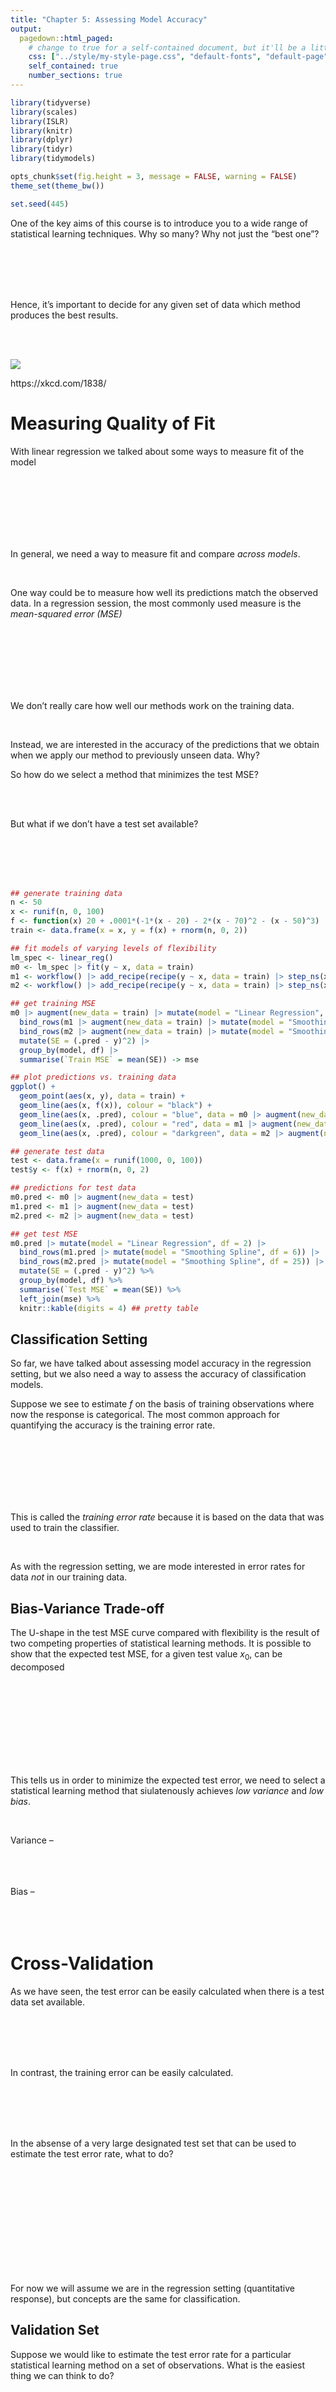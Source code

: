 ```yaml
---
title: "Chapter 5: Assessing Model Accuracy"
output:
  pagedown::html_paged:
    # change to true for a self-contained document, but it'll be a litte slower for Pandoc to render
    css: ["../style/my-style-page.css", "default-fonts", "default-page", "default"]
    self_contained: true
    number_sections: true
---
```


```r
library(tidyverse)
library(scales)
library(ISLR)
library(knitr)
library(dplyr)
library(tidyr)
library(tidymodels)

opts_chunk$set(fig.height = 3, message = FALSE, warning = FALSE)
theme_set(theme_bw())

set.seed(445)
```

One of the key aims of this course is to introduce you to a wide range of statistical learning techniques. Why so many? Why not just the "best one"?

<br/><br/><br/><br/>

Hence, it's important to decide for any given set of data which method produces the best results.

<br/><br/>

![](https://imgs.xkcd.com/comics/machine_learning.png)

https://xkcd.com/1838/


# Measuring Quality of Fit

With linear regression we talked about some ways to measure fit of the model

<br/><br/><br/><br/><br/><br/>

In general, we need a way to measure fit and compare *across models*. 

<br/>

One way could be to measure how well its predictions match the observed data. In a regression session, the most commonly used measure is the *mean-squared error (MSE)*

<br/><br/><br/><br/><br/><br/>

We don't really care how well our methods work on the training data. 

<br/>

Instead, we are interested in the accuracy of the predictions that we obtain when we apply our method to previously unseen data. Why?

\newpage

So how do we select a method that minimizes the test MSE?

<br/><br/>

But what if we don't have a test set available?

<br/><br/><br/><br/>

```r
## generate training data
n <- 50
x <- runif(n, 0, 100)
f <- function(x) 20 + .0001*(-1*(x - 20) - 2*(x - 70)^2 - (x - 50)^3)
train <- data.frame(x = x, y = f(x) + rnorm(n, 0, 2))

## fit models of varying levels of flexibility
lm_spec <- linear_reg()
m0 <- lm_spec |> fit(y ~ x, data = train)
m1 <- workflow() |> add_recipe(recipe(y ~ x, data = train) |> step_ns(x, deg_free = 6)) |> add_model(lm_spec) |> fit(data = train)
m2 <- workflow() |> add_recipe(recipe(y ~ x, data = train) |> step_ns(x, deg_free = 25)) |> add_model(lm_spec) |> fit(data = train)

## get training MSE
m0 |> augment(new_data = train) |> mutate(model = "Linear Regression", df = 2) |>
  bind_rows(m1 |> augment(new_data = train) |> mutate(model = "Smoothing Spline", df = 6)) |>
  bind_rows(m2 |> augment(new_data = train) |> mutate(model = "Smoothing Spline", df = 25)) |>
  mutate(SE = (.pred - y)^2) |>
  group_by(model, df) |>
  summarise(`Train MSE` = mean(SE)) -> mse

## plot predictions vs. training data
ggplot() + 
  geom_point(aes(x, y), data = train) +
  geom_line(aes(x, f(x)), colour = "black") +
  geom_line(aes(x, .pred), colour = "blue", data = m0 |> augment(new_data = data.frame(x = seq(0, 100, length.out = 200)))) +
  geom_line(aes(x, .pred), colour = "red", data = m1 |> augment(new_data = data.frame(x = seq(0, 100, length.out = 200)))) +
  geom_line(aes(x, .pred), colour = "darkgreen", data = m2 |> augment(new_data = data.frame(x = seq(0, 100, length.out = 200))))

## generate test data
test <- data.frame(x = runif(1000, 0, 100))
test$y <- f(x) + rnorm(n, 0, 2)

## predictions for test data
m0.pred <- m0 |> augment(new_data = test)
m1.pred <- m1 |> augment(new_data = test)
m2.pred <- m2 |> augment(new_data = test)

## get test MSE
m0.pred |> mutate(model = "Linear Regression", df = 2) |>
  bind_rows(m1.pred |> mutate(model = "Smoothing Spline", df = 6)) |>
  bind_rows(m2.pred |> mutate(model = "Smoothing Spline", df = 25)) |>
  mutate(SE = (.pred - y)^2) %>%
  group_by(model, df) %>%
  summarise(`Test MSE` = mean(SE)) %>%
  left_join(mse) %>%
  knitr::kable(digits = 4) ## pretty table
```

\newpage

## Classification Setting

So far, we have talked about assessing model accuracy in the regression setting, but we also need a way to assess the accuracy of classification models.

Suppose we see to estimate $f$ on the basis of training observations where now the response is categorical. The most common approach for quantifying the accuracy is the training error rate.

<br/><br/><br/><br/><br/><br/>

This is called the *training error rate* because it is based on the data that was used to train the classifier. 

<br/>

As with the regression setting, we are mode interested in error rates for data *not* in our training data.

\newpage

## Bias-Variance Trade-off

The U-shape in the test MSE curve compared with flexibility is the result of two competing properties of statistical learning methods. It is possible to show that the expected test MSE, for a given test value $x_0$, can be decomposed

<br/><br/><br/><br/><br/><br/><br/><br/>

This tells us in order to minimize the expected test error, we need to select a statistical learning method that siulatenously achieves *low variance* and *low bias*.

<br/>

Variance -- <br/><br/><br/><br/>

Bias -- <br/><br/><br/><br/>

\newpage

# Cross-Validation

As we have seen, the test error can be easily calculated when there is a test data set available. 

<br/><br/><br/><br/>

In contrast, the training error can be easily calculated.

<br/><br/><br/><br/>

In the absense of a very large designated test set that can be used to estimate the test error rate, what to do?

<br/><br/><br/><br/><br/><br/><br/><br/><br/><br/>

For now we will assume we are in the regression setting (quantitative response), but concepts are the same for classification.

\newpage

## Validation Set

Suppose we would like to estimate the test error rate for a particular statistical learning method on a set of observations. What is the easiest thing we can think to do?

<br/><br/><br/><br/><br/><br/><br/>

Let's do this using the `mpg` data set. Recall we found a non-linear relationship between `displ` and `hwy` mpg.

```r
ggplot(mpg) +
  geom_point(aes(displ, hwy)) +
  geom_smooth(aes(displ, hwy))
```

<br/><br/>

We fit the model with a squared term $\texttt{displ}^2$, but we might be wondering if we can get better predictive performance by including higher power terms!

\newpage

```r
## get index of training observations
# take 60% of observations as training and 40% for validation
mpg_val <- validation_split(mpg, prop = 0.6)

## models
lm_spec <- linear_reg()

linear_recipe <- recipe(hwy ~ displ, data = mpg)
quad_recipe <- linear_recipe |> step_mutate(displ2 = displ^2)
cubic_recipe <- quad_recipe |> step_mutate(displ3 = displ^3)
quart_recipe <- cubic_recipe |> step_mutate(displ4 = displ^4)

m0 <- workflow() |> add_model(lm_spec) |> add_recipe(linear_recipe) |> fit_resamples(resamples = mpg_val)
m1 <- workflow() |> add_model(lm_spec) |> add_recipe(quad_recipe) |> fit_resamples(resamples = mpg_val)
m2 <- workflow() |> add_model(lm_spec) |> add_recipe(cubic_recipe) |> fit_resamples(resamples = mpg_val)
m3 <- workflow() |> add_model(lm_spec) |> add_recipe(quart_recipe) |> fit_resamples(resamples = mpg_val)

## estimate test MSE
collect_metrics(m0) |> mutate(model = "linear") |>
  bind_rows(collect_metrics(m1) |> mutate(model = "quadratic")) |>
  bind_rows(collect_metrics(m2) |> mutate(model = "cubic")) |>
  bind_rows(collect_metrics(m3) |> mutate(model = "quartic")) |> 
  select(model, .metric, mean) |>
  pivot_wider(names_from = .metric, values_from = mean) |>
  select(-rsq) |>
  kable()
```

\newpage

```r
res <- data.frame() ## store results

for(i in 1:10) { # repeat 10 times
  mpg_val <- validation_split(mpg, prop = 0.6)

  m0 <- workflow() |> add_model(lm_spec) |> add_recipe(linear_recipe) |> fit_resamples(resamples = mpg_val)
  m1 <- workflow() |> add_model(lm_spec) |> add_recipe(quad_recipe) |> fit_resamples(resamples = mpg_val)
  m2 <- workflow() |> add_model(lm_spec) |> add_recipe(cubic_recipe) |> fit_resamples(resamples = mpg_val)
  m3 <- workflow() |> add_model(lm_spec) |> add_recipe(quart_recipe) |> fit_resamples(resamples = mpg_val)

## estimate test MSE
collect_metrics(m0) |> mutate(model = "linear", terms = 2) |>
  bind_rows(collect_metrics(m1) |> mutate(model = "quadratic", terms = 3)) |>
  bind_rows(collect_metrics(m2) |> mutate(model = "cubic", terms = 4)) |>
  bind_rows(collect_metrics(m3) |> mutate(model = "quartic", terms = 5)) |> 
  select(model, terms, .metric, mean) |>
  pivot_wider(names_from = .metric, values_from = mean) |>
  select(-rsq) |>
  mutate(iter = i) |>
  bind_rows(res) -> res
}

res %>%
  mutate(iter = as.character(iter)) %>%
  ggplot() +
  geom_line(aes(terms, rmse, group = iter, colour = iter)) +
  theme(legend.position = "none")
```

\newpage

## Leave-One-Out Cross Validation

*Leave-one-out cross-validation* (LOOCV) is closely related to the validation set approach, but it attempts to address the method's drawbacks.

<br/><br/><br/><br/><br/><br/><br/><br/><br/><br/>

The LOOCV estimate for the test MSE is

<br/><br/><br/><br/>

LOOCV has a couple major advantages and a few disadvantages.

\newpage

```r
## perform LOOCV on the mpg dataset
mpg_loocv <- vfold_cv(mpg, v = nrow(mpg))

## models
m0 <- workflow() |> add_model(lm_spec) |> add_recipe(linear_recipe) |> fit_resamples(resamples = mpg_loocv)
m1 <- workflow() |> add_model(lm_spec) |> add_recipe(quad_recipe) |> fit_resamples(resamples = mpg_loocv)
m2 <- workflow() |> add_model(lm_spec) |> add_recipe(cubic_recipe) |> fit_resamples(resamples = mpg_loocv)
m3 <- workflow() |> add_model(lm_spec) |> add_recipe(quart_recipe) |> fit_resamples(resamples = mpg_loocv)

## estimate test MSE
collect_metrics(m0) |> mutate(model = "linear") |>
  bind_rows(collect_metrics(m1) |> mutate(model = "quadratic")) |>
  bind_rows(collect_metrics(m2) |> mutate(model = "cubic")) |>
  bind_rows(collect_metrics(m3) |> mutate(model = "quartic")) |> 
  select(model, .metric, mean) |>
  pivot_wider(names_from = .metric, values_from = mean) |>
  select(-rsq) |>
  kable()
```

## k-Fold Cross Validation

An alternative to LOOCV is $k$-fold CV.

<br/><br/><br/><br/><br/><br/><br/><br/><br/><br/><br/><br/><br/><br/>

The $k$-fold CV estimate is computed by averaging

<br/><br/><br/><br/><br/><br/>

Why $k$-fold over LOOCV?

\newpage

```r
## perform k-fold on the mpg dataset
mpg_10foldcv <- vfold_cv(mpg, v = 10)

## models
m0 <- workflow() |> add_model(lm_spec) |> add_recipe(linear_recipe) |> fit_resamples(resamples = mpg_10foldcv)
m1 <- workflow() |> add_model(lm_spec) |> add_recipe(quad_recipe) |> fit_resamples(resamples = mpg_10foldcv)
m2 <- workflow() |> add_model(lm_spec) |> add_recipe(cubic_recipe) |> fit_resamples(resamples = mpg_10foldcv)
m3 <- workflow() |> add_model(lm_spec) |> add_recipe(quart_recipe) |> fit_resamples(resamples = mpg_10foldcv)

## estimate test MSE
collect_metrics(m0) |> mutate(model = "linear") |>
  bind_rows(collect_metrics(m1) |> mutate(model = "quadratic")) |>
  bind_rows(collect_metrics(m2) |> mutate(model = "cubic")) |>
  bind_rows(collect_metrics(m3) |> mutate(model = "quartic")) |> 
  select(model, .metric, mean) |>
  pivot_wider(names_from = .metric, values_from = mean) |>
  select(-rsq) |>
  kable()
```

<br/><br/><br/><br/><br/><br/><br/><br/>

```r
## repear k-fold on the mpg dataset 10x
res_cv <- data.frame() ## store results

for(i in 1:10) { # repeat 10 times
  ## perform k-fold on the mpg dataset
  mpg_10foldcv <- vfold_cv(mpg, v = 10)
  
  ## models
  m0 <- workflow() |> add_model(lm_spec) |> add_recipe(linear_recipe) |> fit_resamples(resamples = mpg_10foldcv)
  m1 <- workflow() |> add_model(lm_spec) |> add_recipe(quad_recipe) |> fit_resamples(resamples = mpg_10foldcv)
  m2 <- workflow() |> add_model(lm_spec) |> add_recipe(cubic_recipe) |> fit_resamples(resamples = mpg_10foldcv)
  m3 <- workflow() |> add_model(lm_spec) |> add_recipe(quart_recipe) |> fit_resamples(resamples = mpg_10foldcv)

## estimate test MSE
collect_metrics(m0) |> mutate(model = "linear", terms = 2) |>
  bind_rows(collect_metrics(m1) |> mutate(model = "quadratic", terms = 3)) |>
  bind_rows(collect_metrics(m2) |> mutate(model = "cubic", terms = 4)) |>
  bind_rows(collect_metrics(m3) |> mutate(model = "quartic", terms = 5)) |> 
  select(model, terms, .metric, mean) |>
  pivot_wider(names_from = .metric, values_from = mean) |>
  select(-rsq) |>
  mutate(iter = i) |>
  bind_rows(res_cv) -> res_cv
}

res_cv %>%
  mutate(iter = as.character(iter)) %>%
  ggplot() +
  geom_line(aes(terms, rmse, group = iter, colour = iter)) +
  theme(legend.position = "none")
```

\newpage

## Bias-Variance Trade-off for $k$-Fold Cross Validation

$k$-Fold CV with $k < n$ has a computational advantace to LOOCV.

<br/><br/><br/><br/>

We know the validation approach can overestimate the test error because we use only half of the data to fit the statistical learning method.

<br/><br/><br/><br/><br/><br/><br/><br/>


But we know that bias is only half the story! We also need to consider the procedure's variance.


<br/><br/><br/><br/><br/><br/><br/><br/>

To summarise, there is a bias-variance trade-off associated with the choice of $k$ in $k$-fold CV. Typically we use $k = 5$ or $k = 10$ because these have been shown empirically to  yield test error rates closest to the truth.

\newpage

## Cross-Validation for Classification Problems

So far we have talked only about CV for regression problems.

<br/><br/><br/><br/>

But CV can also be very useful for classification problems! For example, the LOOCV error rate for classification problems takes the form

<br/><br/><br/><br/><br/><br/>

```r
library(mvtnorm)
```

```r
mu_1 <- c(-1, 1)
mu_2 <- c(2, -1)
mu_3 <- c(-3, .1)
mu_4 <- c(1, -1)
sigma_1 <- matrix(c(1, .5, .5, 1), nrow = 2)
sigma_2 <- matrix(c(1, -.5, -.5, 1), nrow = 2)

sample_mixture2 <- function(n, mu_1, mu_2, sigma, p) {
  z <- rbinom(n, 1, p)
  z*rmvnorm(n, mu_1, sigma) + (1 - z)*rmvnorm(n, mu_2, sigma) 
}

d_mixture2 <- function(x, mu_1, mu_2, sigma, p) {
  p*dmvnorm(x, mu_1, sigma) + (1 - p)*dmvnorm(x, mu_2, sigma) 
}

# training data from the mixture
train <- data.frame(class = "1", sample_mixture2(100, mu_1, mu_2, sigma_1, 0.2)) |>
  bind_rows(data.frame(class = "2", sample_mixture2(100, mu_3, mu_4, sigma_1, 0.7))) |>
  mutate(class = as.factor(class))

names(train) <- c("class", "x1", "x2")

bayes_classifier <- function(x) {
  as.character(as.numeric(d_mixture2(x, mu_1, mu_2, sigma_1, 0.2)*0.5 < d_mixture2(x, mu_3, mu_3, sigma_1, 0.7)*0.5) + 1)
}

## create plot data to separate the space
expand.grid(x1 = seq(-6, 6, length.out = 100), 
            x2 = seq(-6, 6, length.out = 100),
            class = "1") |>
  data.frame() -> plot_dat

all_dat <- bind_rows(train |> mutate(type = "train"), plot_dat |> mutate(type = "plot"))

grid_small <- tibble(neighbors = c(1, 10, 100))
train_rs <- validation_time_split(all_dat, prop = nrow(train)/nrow(all_dat))

## knn plots for each k
knn_spec <- nearest_neighbor(mode = "classification", neighbors = tune("neighbors"))
knn_control <- control_resamples(save_pred = TRUE)
knn_spec |>
  tune_grid(class ~ x1 + x2, resamples = train_rs, grid = grid_small, control = knn_control) -> knn_fit

knn_fit |> augment(parameters = data.frame(neighbors = 1)) |> filter(type == "plot") |> select(x1, x2, .pred_class) |> mutate(model = "KNN, K = 1") |>
  bind_rows(knn_fit |> augment(parameters = data.frame(neighbors = 10)) |> filter(type == "plot") |> select(x1, x2, .pred_class) |> mutate(model = "KNN, K = 10")) |>
  bind_rows(knn_fit |> augment(parameters = data.frame(neighbors = 100)) |> filter(type == "plot") |> select(x1, x2, .pred_class) |> mutate(model = "KNN, K = 100")) |>
  bind_rows(plot_dat[, -3] |> mutate(.pred_class = apply(plot_dat[, -3], 1, bayes_classifier), model = "Bayes Classifier")) |>
  ggplot() +
  geom_tile(aes(x1, x2, fill = .pred_class), alpha = 0.5) +
  geom_point(aes(x1, x2, colour = class), data = train) +
  facet_wrap(~model) +
  theme(text = element_text(size = 20))
```

```r
k_fold <- 10
train_cv <- vfold_cv(train, v = k_fold)

grid_large <- tibble(neighbors = seq(1, 100, by = 2))

knn_spec <- nearest_neighbor(mode = "classification", neighbors = tune("neighbors"))
knn_spec |>
  tune_grid(class ~ x1 + x2, resamples = train_cv, grid = grid_large) |>
  collect_metrics() |>
  filter(.metric == "accuracy") |>
  mutate(error = 1 - mean) -> knn_err
```

```r
ggplot() +
  geom_line(aes(neighbors, error), knn_err) +
  geom_point(aes(neighbors, error), data = knn_err |> filter(error == min(error)), shape = 3) +
  xlab("KNN K") + ylab("K-Fold CV Error")
```

<br/><br/><br/>

Minimum CV error of `r round(knn_err |> filter(error == min(error)) |> pull(error) |> min(), 4)` found at $K = `r knn_err |> filter(error == min(error)) |> pull(neighbors) |> min()`$.
